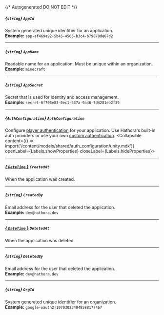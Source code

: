 {/* Autogenerated DO NOT EDIT  */}

##### *{`string`}* `AppId`
System generated unique identifier for an application.
<br/>
**Example:** `app-af469a92-5b45-4565-b3c4-b79878de67d2`

---
##### *{`string`}* `AppName`
Readable name for an application. Must be unique within an organization.
<br/>
**Example:** `minecraft`

---
##### *{`string`}* `AppSecret`
Secret that is used for identity and access management.
<br/>
**Example:** `secret-6f706e83-0ec1-437a-9a46-7d4281eb2f39`

---
##### *{`AuthConfiguration`}* `AuthConfiguration`
Configure [player authentication](https://hathora.dev/docs/lobbies\-and\-matchmaking/auth\-service) for your application. Use Hathora's built\-in auth providers or use your own [custom authentication](https://hathora.dev/docs/lobbies\-and\-matchmaking/auth\-service\#custom\-auth\-provider).
<Collapsible content={() => import('/content/models/shared/auth_configuration/unity.mdx')} openLabel={Labels.showProperties} closeLabel={Labels.hideProperties}>
</Collapsible>

---
##### [*{ `DateTime` }*](https://learn.microsoft.com/en-us/dotnet/api/system.datetime?view=net-5.0) `CreatedAt`
When the application was created.

---
##### *{`string`}* `CreatedBy`
Email address for the user that deleted the application.
<br/>
**Example:** `dev@hathora.dev`

---
##### [*{ `DateTime` }*](https://learn.microsoft.com/en-us/dotnet/api/system.datetime?view=net-5.0) `DeletedAt`
When the application was deleted.

---
##### *{`string`}* `DeletedBy`
Email address for the user that deleted the application.
<br/>
**Example:** `dev@hathora.dev`

---
##### *{`string`}* `OrgId`
System generated unique identifier for an organization.
<br/>
**Example:** `google-oauth2|107030234048588177467`


